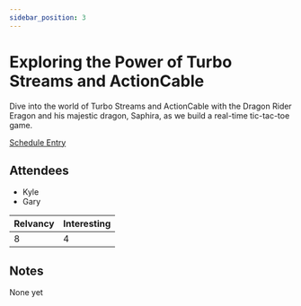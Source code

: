 ```yaml
---
sidebar_position: 3
---
```



# Exploring the Power of Turbo Streams and ActionCable

Dive into the world of Turbo Streams and ActionCable with the Dragon Rider Eragon and his majestic dragon, Saphira, as we build a real-time tic-tac-toe game.

<Speaker
  name='Kevin Liebholz'
  position='Software Engineer at portagon'
  imageUrl='https://sessionize.com/image/4efd-400o400o2-X1U8dTB3r3ycdKuzstwvEX.jpg'
/>

[Schedule Entry](https://railsconf2023.sessionize.com/session/453119)

## Attendees
* Kyle
* Gary

| Relvancy    | Interesting |
| ----------- | ----------- |
| 8           | 4           |

## Notes

None yet
